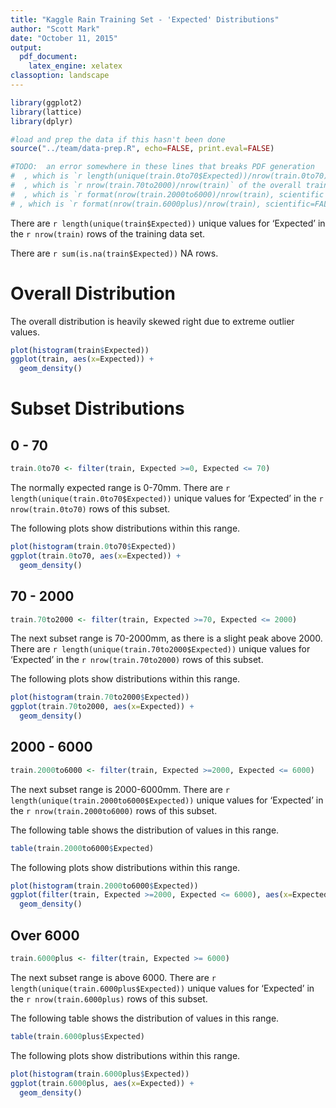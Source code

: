 ```yaml
---
title: "Kaggle Rain Training Set - 'Expected' Distributions"
author: "Scott Mark"
date: "October 11, 2015"
output: 
  pdf_document: 
    latex_engine: xelatex
classoption: landscape
---
```


```r
library(ggplot2)
library(lattice)
library(dplyr)

#load and prep the data if this hasn't been done
source("../team/data-prep.R", echo=FALSE, print.eval=FALSE)

#TODO:  an error somewhere in these lines that breaks PDF generation
#  , which is `r length(unique(train.0to70$Expected))/nrow(train.0to70)`% of the data
#  , which is `r nrow(train.70to2000)/nrow(train)` of the overall training data
#  , which is `r format(nrow(train.2000to6000)/nrow(train), scientific = FALSE)` of the overall training data
# , which is `r format(nrow(train.6000plus)/nrow(train), scientific=FALSE)` of the overall training data
```

There are `r length(unique(train$Expected))` unique values for 'Expected' in the `r nrow(train)` rows of the training data set.

There are `r sum(is.na(train$Expected))` NA rows.

# Overall Distribution #

The overall distribution is heavily skewed right due to extreme outlier values.

```r
plot(histogram(train$Expected))
ggplot(train, aes(x=Expected)) +
  geom_density()
```


# Subset Distributions #

## 0 - 70 ##
```r
train.0to70 <- filter(train, Expected >=0, Expected <= 70)
```
The normally expected range is 0-70mm.  There are `r length(unique(train.0to70$Expected))` unique values for 'Expected' in the `r nrow(train.0to70)` rows of this subset.

The following plots show distributions within this range.

```r
plot(histogram(train.0to70$Expected))
ggplot(train.0to70, aes(x=Expected)) +
  geom_density()
```


## 70 - 2000 ##
```r
train.70to2000 <- filter(train, Expected >=70, Expected <= 2000)
```

The next subset range is 70-2000mm, as there is a slight peak above 2000.  There are `r length(unique(train.70to2000$Expected))` unique values for 'Expected' in the `r nrow(train.70to2000)` rows of this subset.


The following plots show distributions within this range.

```r
plot(histogram(train.70to2000$Expected))
ggplot(train.70to2000, aes(x=Expected)) +
  geom_density()
```

## 2000 - 6000 ##
```r
train.2000to6000 <- filter(train, Expected >=2000, Expected <= 6000)
```
The next subset range is 2000-6000mm.  There are `r length(unique(train.2000to6000$Expected))` unique values for 'Expected' in the `r nrow(train.2000to6000)` rows of this subset.

The following table shows the distribution of values in this range.

```r
table(train.2000to6000$Expected)
```

The following plots show distributions within this range.

```r
plot(histogram(train.2000to6000$Expected))
ggplot(filter(train, Expected >=2000, Expected <= 6000), aes(x=Expected)) +
  geom_density()
```


## Over 6000 ##
```r
train.6000plus <- filter(train, Expected >= 6000)
```

The next subset range is above 6000.  There are `r length(unique(train.6000plus$Expected))` unique values for 'Expected' in the `r nrow(train.6000plus)` rows of this subset.


The following table shows the distribution of values in this range.

```r
table(train.6000plus$Expected)
```


The following plots show distributions within this range.

```r
plot(histogram(train.6000plus$Expected))
ggplot(train.6000plus, aes(x=Expected)) +
  geom_density()
```
